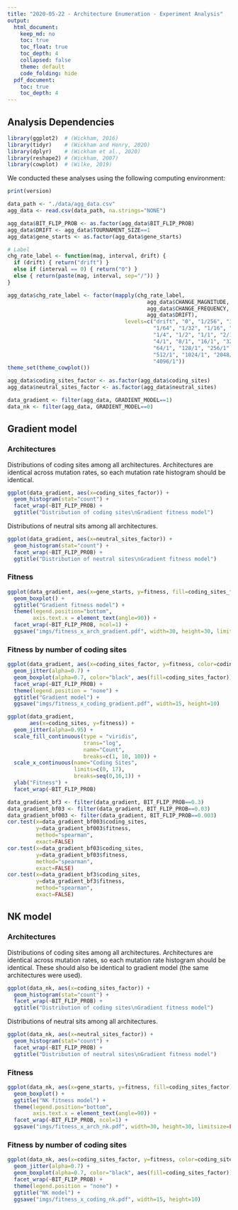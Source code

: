 ```yaml
---
title: "2020-05-22 - Architecture Enumeration - Experiment Analysis"
output:
  html_document:
    keep_md: no
    toc: true
    toc_float: true
    toc_depth: 4
    collapsed: false
    theme: default
    code_folding: hide
  pdf_document:
    toc: true
    toc_depth: 4
---
```


## Analysis Dependencies

```r
library(ggplot2)  # (Wickham, 2016)
library(tidyr)    # (Wickham and Henry, 2020)
library(dplyr)    # (Wickham et al., 2020)
library(reshape2) # (Wickham, 2007)
library(cowplot)  # (Wilke, 2019)
```

We conducted these analyses using the following computing environment:

```r
print(version)
```

```r
data_path <- "./data/agg_data.csv"
agg_data <- read.csv(data_path, na.strings="NONE")

agg_data$BIT_FLIP_PROB <- as.factor(agg_data$BIT_FLIP_PROB)
agg_data$DRIFT <- agg_data$TOURNAMENT_SIZE==1
agg_data$gene_starts <- as.factor(agg_data$gene_starts)

# Label
chg_rate_label <- function(mag, interval, drift) {
  if (drift) { return("drift") }
  else if (interval == 0) { return("0") }
  else { return(paste(mag, interval, sep="/")) }
}

agg_data$chg_rate_label <- factor(mapply(chg_rate_label, 
                                            agg_data$CHANGE_MAGNITUDE,
                                            agg_data$CHANGE_FREQUENCY,
                                            agg_data$DRIFT),
                                     levels=c("drift", "0", "1/256", "1/128",
                                              "1/64", "1/32", "1/16", "1/8",
                                              "1/4", "1/2", "1/1", "2/1", 
                                              "4/1", "8/1", "16/1", "32/1",
                                              "64/1", "128/1", "256/1", 
                                              "512/1", "1024/1", "2048/1",
                                              "4096/1"))
theme_set(theme_cowplot())

agg_data$coding_sites_factor <- as.factor(agg_data$coding_sites)
agg_data$neutral_sites_factor <- as.factor(agg_data$neutral_sites)

data_gradient <- filter(agg_data, GRADIENT_MODEL==1)
data_nk <- filter(agg_data, GRADIENT_MODEL==0)
```

## Gradient model

### Architectures

Distributions of coding sites among all architectures. Architectures are identical across mutation rates, so each mutation rate histogram should be identical.

```r
ggplot(data_gradient, aes(x=coding_sites_factor)) +
  geom_histogram(stat="count") +
  facet_wrap(~BIT_FLIP_PROB) +
  ggtitle("Distribution of coding sites\nGradient fitness model")
```

Distributions of neutral sits among all architectures.

```r
ggplot(data_gradient, aes(x=neutral_sites_factor)) +
  geom_histogram(stat="count") +
  facet_wrap(~BIT_FLIP_PROB) +
  ggtitle("Distribution of neutral sites\nGradient fitness model")
```

### Fitness

```r
ggplot(data_gradient, aes(x=gene_starts, y=fitness, fill=coding_sites_factor)) +
  geom_boxplot() +
  ggtitle("Gradient fitness model") +
  theme(legend.position="bottom",
        axis.text.x = element_text(angle=90)) +
  facet_wrap(~BIT_FLIP_PROB, ncol=1) +
  ggsave("imgs/fitness_x_arch_gradient.pdf", width=30, height=30, limitsize=FALSE)
```

### Fitness by number of coding sites

```r
ggplot(data_gradient, aes(x=coding_sites_factor, y=fitness, color=coding_sites_factor)) +
  geom_jitter(alpha=0.7) +
  geom_boxplot(alpha=0.7, color="black", aes(fill=coding_sites_factor)) +
  facet_wrap(~BIT_FLIP_PROB) +
  theme(legend.position = "none") +
  ggtitle("Gradient model") +
  ggsave("imgs/fitness_x_coding_gradient.pdf", width=15, height=10)
```

```r
ggplot(data_gradient,
       aes(x=coding_sites, y=fitness)) +
  geom_jitter(alpha=0.95) +
  scale_fill_continuous(type = "viridis", 
                        trans="log",
                        name="Count",
                        breaks=c(1, 10, 100)) +
  scale_x_continuous(name="Coding Sites",
                     limits=c(0, 17),
                     breaks=seq(0,16,1)) +
  ylab("Fitness") +
  facet_wrap(~BIT_FLIP_PROB)
```

```r
data_gradient_bf3 <- filter(data_gradient, BIT_FLIP_PROB==0.3)
data_gradient_bf03 <- filter(data_gradient, BIT_FLIP_PROB==0.03)
data_gradient_bf003 <- filter(data_gradient, BIT_FLIP_PROB==0.003)
cor.test(x=data_gradient_bf003$coding_sites, 
         y=data_gradient_bf003$fitness,
         method="spearman",
         exact=FALSE)
cor.test(x=data_gradient_bf03$coding_sites, 
         y=data_gradient_bf03$fitness,
         method="spearman",
         exact=FALSE)
cor.test(x=data_gradient_bf3$coding_sites, 
         y=data_gradient_bf3$fitness,
         method="spearman",
         exact=FALSE)
```

## NK model

### Architectures

Distributions of coding sites among all architectures. Architectures are identical across mutation rates, so each mutation rate histogram should be identical. These should also be identical to gradient model (the same architectures were used).

```r
ggplot(data_nk, aes(x=coding_sites_factor)) +
  geom_histogram(stat="count") +
  facet_wrap(~BIT_FLIP_PROB) +
  ggtitle("Distribution of coding sites\nGradient fitness model")
```

Distributions of neutral sits among all architectures.

```r
ggplot(data_nk, aes(x=neutral_sites_factor)) +
  geom_histogram(stat="count") +
  facet_wrap(~BIT_FLIP_PROB) +
  ggtitle("Distribution of neutral sites\nGradient fitness model")
```

### Fitness

```r
ggplot(data_nk, aes(x=gene_starts, y=fitness, fill=coding_sites_factor)) +
  geom_boxplot() +
  ggtitle("NK fitness model") +
  theme(legend.position="bottom",
        axis.text.x = element_text(angle=90)) +
  facet_wrap(~BIT_FLIP_PROB, ncol=1) +
  ggsave("imgs/fitness_x_arch_nk.pdf", width=30, height=30, limitsize=FALSE)
```

### Fitness by number of coding sites

```r
ggplot(data_nk, aes(x=coding_sites_factor, y=fitness, color=coding_sites_factor)) +
  geom_jitter(alpha=0.7) +
  geom_boxplot(alpha=0.7, color="black", aes(fill=coding_sites_factor)) +
  facet_wrap(~BIT_FLIP_PROB) +
  theme(legend.position = "none") +
  ggtitle("NK model") +
  ggsave("imgs/fitness_x_coding_nk.pdf", width=15, height=10)
```